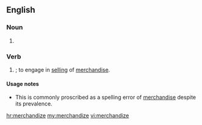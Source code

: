 ==English==

===Noun===
{{en-noun|-}}

# {{alternative spelling of|merchandise}}

===Verb===
{{en-verb|merchandizes|merchandizing|merchandized}}

# {{context|US|lang=en}} {{alternative spelling of|merchandise|nodot=true}}; to engage in [[selling]] of [[merchandise]].

====Usage notes====
* This is commonly proscribed as a spelling error of [[merchandise]] despite its prevalence.
{{unreferenced}}

[[hr:merchandize]]
[[my:merchandize]]
[[vi:merchandize]]